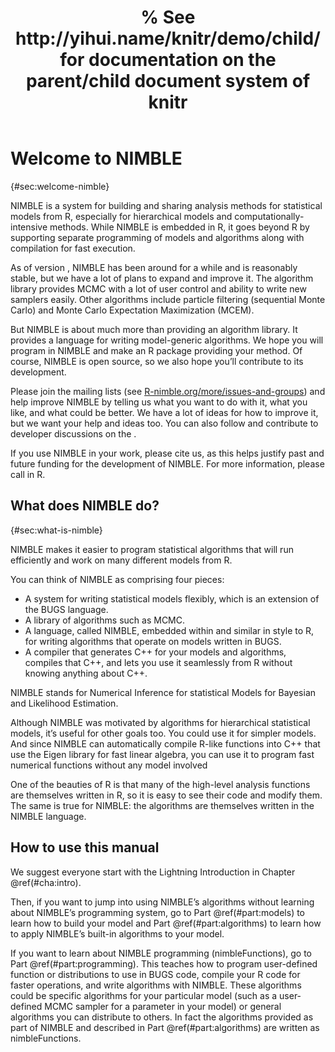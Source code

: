 %% See http://yihui.name/knitr/demo/child/ for documentation on the parent/child document system of knitr

\Sexpr{set_parent('NimbleUserManual.Rnw')}

# Welcome to NIMBLE
{#sec:welcome-nimble}

NIMBLE is a system for building and sharing analysis methods for
statistical models from R, especially for hierarchical models and
computationally-intensive methods.  While NIMBLE is embedded in R, it
goes beyond R by supporting separate programming of models and
algorithms along with compilation for fast execution.  

As of version \ver, NIMBLE has been around for a while and is reasonably
stable, but we have a lot of plans to expand and improve it.  The
algorithm library provides MCMC with a lot of user control and ability
to write new samplers easily.  Other algorithms include particle
filtering (sequential Monte Carlo) and Monte Carlo Expectation
Maximization (MCEM).  

But NIMBLE is about much more than providing an algorithm library.  It
provides a language for writing model-generic algorithms.  We hope you
will program in NIMBLE and make an R package providing your method.
Of course, NIMBLE is open source, so we also hope you'll contribute to
its development.

Please join the mailing lists
(see [R-nimble.org/more/issues-and-groups](https://r-nimble.org/more/issues-and-groups)) and help improve NIMBLE by
telling us what you want to do with it, what you like, and what could
be better.  We have a lot of ideas for how to improve it, but we want
your help and ideas too.  You can also follow and contribute to
developer discussions on the
\href{https://github.com/nimble-dev/nimble/wiki}{wiki of our GitHub
  repository}.

If you use NIMBLE in your work, please cite us, as this helps justify past and future funding
for the development of NIMBLE. For more information, please call \cd{citation('nimble')} in R.

## What does NIMBLE do?
{#sec:what-is-nimble}

NIMBLE makes it easier to program statistical algorithms that will run
efficiently and work on many different models from R.

You can think of NIMBLE as comprising four pieces:


  * A system for writing statistical models flexibly, which is an
  extension of the BUGS language\footnote{See Chapter
    @ref(#cha:writing-models) for information about NIMBLE's version of
    BUGS.}.
  * A library of algorithms such as MCMC.
  * A language, called NIMBLE, embedded within and similar in style
  to R, for writing algorithms that operate on models written in BUGS.
  *  A compiler that generates C++ for your models and algorithms,
  compiles that C++, and lets you use it seamlessly from R without
  knowing anything about C++.


NIMBLE stands for Numerical Inference for statistical Models for
Bayesian and Likelihood Estimation.  

Although NIMBLE was motivated by algorithms for hierarchical
statistical models, it's useful for other goals too.  You could use it
for simpler models.  And since NIMBLE can automatically compile R-like
functions into C++ that use the Eigen library for fast linear algebra,
you can use it to program fast numerical functions without any model
involved\footnote{The packages [Rcpp](http://www.rcpp.org/) and
  RcppEigen provide different ways of connecting C++, the Eigen
  library and R.  In those packages you program directly in C++, while
  in NIMBLE you program in R in a nimbleFunction and the NIMBLE compiler
  turns it into C++.}

One of the beauties of R is that many of the high-level analysis
functions are themselves written in R, so it is easy to see their code and modify
them.  The same is true for NIMBLE: the algorithms are themselves
written in the NIMBLE language.

## How to use this manual

We suggest everyone start with the Lightning Introduction in Chapter @ref(#cha:intro).

Then, if you want to jump into using NIMBLE's algorithms without learning
about NIMBLE's programming system, go to Part @ref(#part:models) to
learn how to build your model and Part @ref(#part:algorithms) to learn
how to apply NIMBLE's built-in algorithms to your model.

If you want to learn about NIMBLE programming (nimbleFunctions), go to Part
@ref(#part:programming). This teaches how to program user-defined
function or distributions to use in BUGS code, compile your R code for
faster operations, and write algorithms with NIMBLE. These algorithms
could be specific algorithms for your particular model (such as a
user-defined MCMC sampler for a parameter in your model) or general
algorithms you can distribute to others. In fact the algorithms
provided as part of NIMBLE and described in Part @ref(#part:algorithms)
are written as nimbleFunctions.